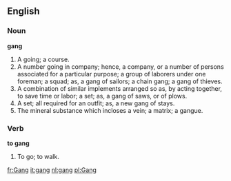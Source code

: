 {{rfc}}
==English==

===Noun===
'''gang'''
#A going; a course.
#A number going in company; hence, a company, or a number of persons associated for a particular purpose; a group of laborers under one foreman; a squad; as, a gang of sailors; a chain gang; a gang of thieves.
#A combination of similar implements arranged so as, by acting together, to save time or labor; a set; as, a gang of saws, or of plows.
#A set; all required for an outfit; as, a new gang of stays.
#The mineral substance which incloses a vein; a matrix; a gangue.

===Verb===
'''to gang'''
#To go; to walk.

[[fr:Gang]]
[[it:gang]]
[[nl:gang]]
[[pl:Gang]]